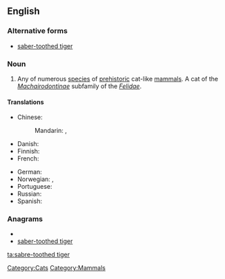 ==English==
{{wikipedia}}

===Alternative forms===
* [[saber-toothed tiger]]

===Noun===
{{en-noun|sg=[[sabre]]-[[toothed]] [[tiger]]}}

# Any of numerous [[species]] of [[prehistoric]] cat-like [[mammals]]. A cat of the ''[[Machairodontinae]]'' subfamily of the ''[[Felidae]]''.

====Translations====
{{trans-top|prehistoric cat}}
* Chinese:
*: Mandarin: {{t|zh|劍齒虎|sc=Hani}}, {{t|zh|剑齿虎|tr=jiànchǐhǔ|sc=Hani}}
* Danish: {{t|da|sabelkat|c}}
* Finnish: {{t-|fi|sapelihammastiikeri}}
* French: {{t|fr|chat à dents de sabre|m}}
{{trans-mid}}
* German: {{t+|de|Säbelzahntiger|m}}
* Norwegian: {{t-|no|sabeltanntiger|m}}, {{t|no|sabeltannkatt|m}}
* Portuguese: {{t-|pt|tigre-dente-de-sabre|m}}
* Russian: {{t|ru|саблезубая кошка|f|tr=sablezúbaja kóška|sc=Cyrl}} {{qualifier|lit.: sabre-toothed cat}}
* Spanish: {{t|es|diente de sable|m}}
{{trans-bottom}}

===Anagrams===
* {{alphagram|abdeeeghioorrsttt}}
* [[saber-toothed tiger#English|saber-toothed tiger]]

[[Category:Cats]]
[[Category:Mammals]]

[[ta:sabre-toothed tiger]]